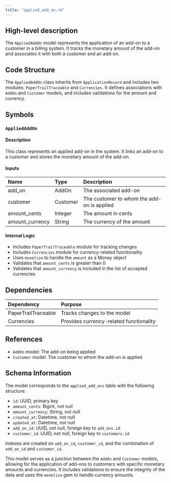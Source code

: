 ```yaml
---
title: "applied_add_on.rb"
---
```


## High-level description
The `AppliedAddOn` model represents the application of an add-on to a customer in a billing system. It tracks the monetary amount of the add-on and associates it with both a customer and an add-on.

## Code Structure
The `AppliedAddOn` class inherits from `ApplicationRecord` and includes two modules: `PaperTrailTraceable` and `Currencies`. It defines associations with `AddOn` and `Customer` models, and includes validations for the amount and currency.

## Symbols

### `AppliedAddOn`
#### Description
This class represents an applied add-on in the system. It links an add-on to a customer and stores the monetary amount of the add-on.

#### Inputs
| Name | Type | Description |
|:-----|:-----|:------------|
| add_on | AddOn | The associated add-on |
| customer | Customer | The customer to whom the add-on is applied |
| amount_cents | Integer | The amount in cents |
| amount_currency | String | The currency of the amount |

#### Internal Logic
- Includes `PaperTrailTraceable` module for tracking changes
- Includes `Currencies` module for currency-related functionality
- Uses `monetize` to handle the `amount` as a Money object
- Validates that `amount_cents` is greater than 0
- Validates that `amount_currency` is included in the list of accepted currencies

## Dependencies
| Dependency | Purpose |
|:-----------|:--------|
| PaperTrailTraceable | Tracks changes to the model |
| Currencies | Provides currency-related functionality |

## References
- `AddOn` model: The add-on being applied
- `Customer` model: The customer to whom the add-on is applied

## Schema Information
The model corresponds to the `applied_add_ons` table with the following structure:
- `id`: UUID, primary key
- `amount_cents`: Bigint, not null
- `amount_currency`: String, not null
- `created_at`: Datetime, not null
- `updated_at`: Datetime, not null
- `add_on_id`: UUID, not null, foreign key to `add_ons.id`
- `customer_id`: UUID, not null, foreign key to `customers.id`

Indexes are created on `add_on_id`, `customer_id`, and the combination of `add_on_id` and `customer_id`.

This model serves as a junction between the `AddOn` and `Customer` models, allowing for the application of add-ons to customers with specific monetary amounts and currencies. It includes validations to ensure the integrity of the data and uses the `monetize` gem to handle currency amounts.